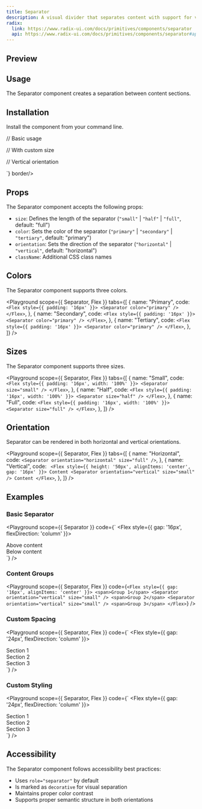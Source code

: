 ```yaml
---
title: Separator
description: A visual divider that separates content with support for vertical and horizontal orientations.
radix:
  link: https://www.radix-ui.com/docs/primitives/components/separator
  api: https://www.radix-ui.com/docs/primitives/components/separator#api-reference
---
```


## Preview

<Preview>
  <Flex style={{ gap: "24px", flexDirection: "column", width: "100%" }}>
    <Separator size="small" />
    <Separator size="half" />
    <Separator size="full" />
  </Flex>
</Preview>

## Usage

The Separator component creates a separation between content sections.

## Installation

Install the component from your command line.

<LiveProvider>
  <LiveEditor code={`npm install @raystack/apsara`} border language="shell" />
</LiveProvider>

<LiveProvider>
  <LiveEditor code={`import { Separator } from '@raystack/apsara/v1'

// Basic usage

<Separator />

// With custom size

<Separator size="half" />

// Vertical orientation

<Separator orientation="vertical" size="small" />`} border/>
</LiveProvider>

## Props

The Separator component accepts the following props:

- `size`: Defines the length of the separator (`"small"` | `"half"` | `"full"`, default: "full")
- `color`: Sets the color of the separator (`"primary"` | `"secondary"` | `"tertiary"`, default: "primary")
- `orientation`: Sets the direction of the separator (`"horizontal"` | `"vertical"`, default: "horizontal")
- `className`: Additional CSS class names

## Colors

The Separator component supports three colors.

<Playground
  scope={{ Separator, Flex }}
  tabs={[
    {
      name: "Primary",
      code: `<Flex style={{ padding: '16px' }}>
  <Separator color="primary" />
</Flex>`,
    },
    {
      name: "Secondary",
      code: `<Flex style={{ padding: '16px' }}>
  <Separator color="primary" />
</Flex>`,
    },
    {
      name: "Tertiary",
      code: `<Flex style={{ padding: '16px' }}>
  <Separator color="primary" />
</Flex>`,
    },
  ]}
/>

## Sizes

The Separator component supports three sizes.

<Playground
  scope={{ Separator, Flex }}
  tabs={[
    {
      name: "Small",
      code: `<Flex style={{ padding: '16px', width: '100%' }}>
  <Separator size="small" />
</Flex>`,
    },
    {
      name: "Half",
      code: `<Flex style={{ padding: '16px', width: '100%' }}>
  <Separator size="half" />
</Flex>`,
    },
    {
      name: "Full",
      code: `<Flex style={{ padding: '16px', width: '100%' }}>
  <Separator size="full" />
</Flex>`,
    },
  ]}
/>

## Orientation

Separator can be rendered in both horizontal and vertical orientations.

<Playground
  scope={{ Separator, Flex }}
  tabs={[
    {
      name: "Horizontal",
      code: `<Separator orientation="horizontal" size="full" />`,
    },
    {
      name: "Vertical",
      code: `
<Flex style={{ height: '50px', alignItems: 'center', gap: '16px' }}>
  Content
  <Separator orientation="vertical" size="small" />
  Content
</Flex>`,
    },
  ]}
/>

## Examples

### Basic Separator

<Playground
  scope={{ Separator }}
  code={`
<Flex style={{ gap: '16px', flexDirection: 'column' }}>
  <div>Above content</div>
  <Separator />
  <div>Below content</div>
</Flex>
  `}
/>

### Content Groups

<Playground
  scope={{ Separator, Flex }}
  code={`
<Flex style={{ gap: '16px', alignItems: 'center' }}>
  <span>Group 1</span>
  <Separator orientation="vertical" size="small" />
  <span>Group 2</span>
  <Separator orientation="vertical" size="small" />
  <span>Group 3</span>
</Flex>
  `}
/>

### Custom Spacing

<Playground
  scope={{ Separator, Flex }}
  code={`
<Flex style={{ gap: '24px', flexDirection: 'column' }}>
  <div>Section 1</div>
  <Separator size="half" />
  <div>Section 2</div>
  <Separator size="half" />
  <div>Section 3</div>
</Flex>
  `}
/>

### Custom Styling

<Playground
  scope={{ Separator, Flex }}
  code={`
<Flex style={{ gap: '24px', flexDirection: 'column' }}>
  <div>Section 1</div>
  <Separator size="half" color="secondary" />
  <div>Section 2</div>
  <Separator size="half" color="tertiary" />
  <div>Section 3</div>
</Flex>
  `}
/>

## Accessibility

The Separator component follows accessibility best practices:

- Uses `role="separator"` by default
- Is marked as `decorative` for visual separation
- Maintains proper color contrast
- Supports proper semantic structure in both orientations
